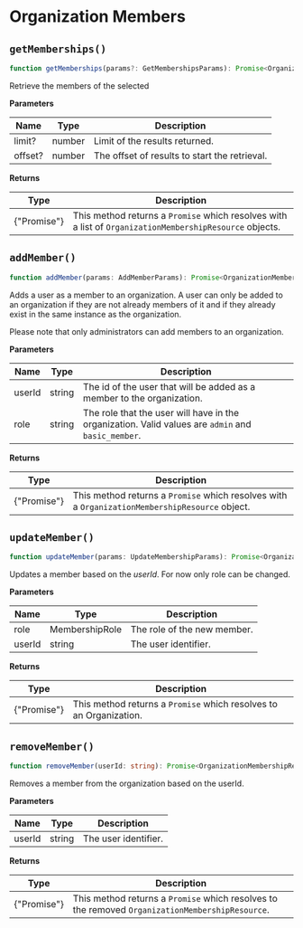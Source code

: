 # Organization Members

## `getMemberships()`

```typescript
function getMemberships(params?: GetMembershipsParams): Promise<OrganizationMembershipResource[]>;
```

Retrieve the members of the selected 

**Parameters**

| Name    | Type   | Description                                   |
| ------- | ------ | --------------------------------------------- |
| limit?  | number | Limit of the results returned.                |
| offset? | number | The offset of results to start the retrieval. |

**Returns**

| Type                                    | Description                                                  |
| --------------------------------------- | ------------------------------------------------------------ |
| {"Promise<OrganizationMembershipResource>"} | This method returns a `Promise` which resolves with a list of `OrganizationMembershipResource` objects. |

## `addMember()`

```typescript
function addMember(params: AddMemberParams): Promise<OrganizationMembershipResource>;
```

Adds a user as a member to an organization. A user can only be added to an organization if they are not already members of it and if they already exist in the same instance as the organization.

Please note that only administrators can add members to an organization.

**Parameters**

| Name   | Type   | Description                                                  |
| ------ | ------ | ------------------------------------------------------------ |
| userId | string | The id of the user that will be added as a member to the organization. |
| role   | string | The role that the user will have in the organization. Valid values are `admin` and `basic_member`. |

**Returns**

| Type                                    | Description                                                  |
| --------------------------------------- | ------------------------------------------------------------ |
| {"Promise<OrganizationMembershipResource>"} | This method returns a `Promise` which resolves with a `OrganizationMembershipResource` object. |


## `updateMember()`

```typescript
function updateMember(params: UpdateMembershipParams): Promise<OrganizationMembershipResource>;
```

Updates a member based on the *userId*. For now only role can be changed.

**Parameters**

| Name   | Type           | Description                 |
| ------ | -------------- | --------------------------- |
| role   | MembershipRole | The role of the new member. |
| userId | string         | The user identifier.        |

**Returns**

| Type                          | Description                                                  |
| ----------------------------- | ------------------------------------------------------------ |
| {"Promise<OrganizationResource>"} | This method returns a `Promise` which resolves to an Organization. |


## `removeMember()`

```typescript
function removeMember(userId: string): Promise<OrganizationMembershipResource>;
```

Removes a member from the organization based on the userId.

**Parameters**

| Name   | Type   | Description          |
| ------ | ------ | -------------------- |
| userId | string | The user identifier. |

**Returns**

| Type                                    | Description                                                  |
| --------------------------------------- | ------------------------------------------------------------ |
| {"Promise<OrganizationMembershipResource>"} | This method returns a `Promise` which resolves to the removed `OrganizationMembershipResource`. |
